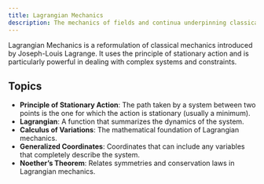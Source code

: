 ```yaml
---
title: Lagrangian Mechanics
description: The mechanics of fields and continua underpinning classical field theory.
---
```


Lagrangian Mechanics is a reformulation of classical mechanics introduced by Joseph-Louis Lagrange. It uses the principle of stationary action and is particularly powerful in dealing with complex systems and constraints.

## Topics

- **Principle of Stationary Action**: The path taken by a system between two points is the one for which the action is stationary (usually a minimum).
- **Lagrangian**: A function that summarizes the dynamics of the system.
- **Calculus of Variations**: The mathematical foundation of Lagrangian mechanics.
- **Generalized Coordinates**: Coordinates that can include any variables that completely describe the system.
- **Noether's Theorem**: Relates symmetries and conservation laws in Lagrangian mechanics.

